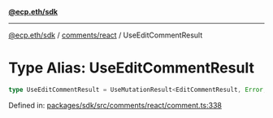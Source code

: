 [**@ecp.eth/sdk**](../../../index.mdx)

***

[@ecp.eth/sdk](/sdk-reference/index.mdx) / [comments/react](/sdk-reference/comments/react/index.mdx) / UseEditCommentResult

# Type Alias: UseEditCommentResult

```ts
type UseEditCommentResult = UseMutationResult<EditCommentResult, Error, UseEditCommentParams>;
```

Defined in: [packages/sdk/src/comments/react/comment.ts:338](https://github.com/ecp-eth/comments-monorepo/blob/main/packages/sdk/src/comments/react/comment.ts#L338)
